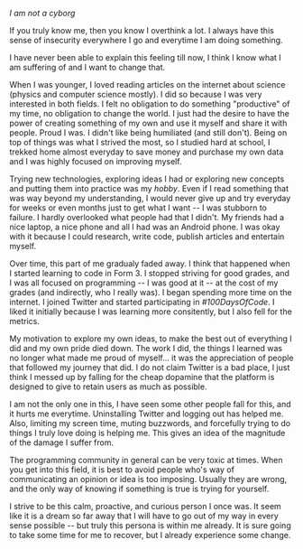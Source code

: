 

<BlogHead title={title} description={description} date={date} />
 
_I am not a cyborg_

If you truly know me, then you know I overthink a lot.
I always have this sense of insecurity everywhere I go and everytime I am doing something.

I have never been able to explain this feeling till now, I think I know what I am suffering of and I want to change that.

When I was younger, I loved reading articles on the internet about science (physics and computer science mostly). I did so because I was very interested in both fields.
I felt no obligation to do something "productive" of my time, no obligation to change the world. I just had the desire to have the power of creating something of my own and use it myself and share it with people.
Proud I was. I didn't like being humiliated (and still don't). Being on top of things was what I strived the most, so I studied hard at school, I trekked home almost everyday to save money and purchase my own data and I was highly focused on improving myself.

Trying new technologies, exploring ideas I had or exploring new concepts and putting them into practice was my _hobby_. Even if I read something that was way beyond my understanding, I would never give up and try everyday for weeks or even months just to get what I want -- I was stubborn to failure.
I hardly overlooked what people had that I didn't. My friends had a nice laptop, a nice phone and all I had was an Android phone. I was okay with it because I could research, write code, publish articles and entertain myself.  

Over time, this part of me gradualy faded away. I think that happened when I started learning to code in Form 3. I stopped striving for good grades, and I was all focused on programming -- I was good at it -- at the cost of my grades (and indirectly, who I really was).
I began spending more time on the internet. I joined Twitter and started participating in _#100DaysOfCode_. I liked it initially because I was learning more consitently, but I also fell for the metrics.

My motivation to explore my own ideas, to make the best out of everything I did and my own pride died down. The work I did, the things I learned was no longer what made me proud of myself... it was the appreciation of people that followed my journey that did.
I do not claim Twitter is a bad place, I just think I messed up by falling for the cheap dopamine that the platform is designed to give to retain users as much as possible. 

I am not the only one in this, I have seen some other people fall for this, and it hurts me everytime.
Uninstalling Twitter and logging out has helped me. Also, limiting my screen time, muting buzzwords, and forcefully trying to do things I truly love doing is helping me. This gives an idea of the magnitude of the damage I suffer from.

The programming community in general can be very toxic at times. When you get into this field, it is best to avoid people who's way of communicating an opinion or idea is too imposing. Usually they are wrong, and the only way of knowing if something is true is trying for yourself.

I strive to be this calm, proactive, and curious person I once was. It seem like it is a dream so far away that I will have to go out of my way in every sense possible -- but truly this persona is within me already. 
It is sure going to take some time for me to recover, but I already experience some change.

